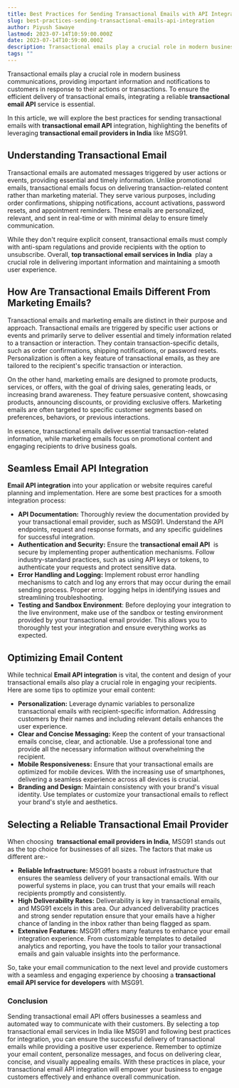 ```yaml
---
title: Best Practices for Sending Transactional Emails with API Integration
slug: best-practices-sending-transactional-emails-api-integration
author: Piyush Sawaye
lastmod: 2023-07-14T10:59:00.000Z
date: 2023-07-14T10:59:00.000Z
description: Transactional emails play a crucial role in modern business communications, providing important information and notifications to customers in response to their actions or transactions. To ensure the efficient delivery of transactional emails, integrating a reliable **transactional email API** service is essential.
tags: ""
---
```


Transactional emails play a crucial role in modern business communications, providing important information and notifications to customers in response to their actions or transactions. To ensure the efficient delivery of transactional emails, integrating a reliable **transactional email API** service is essential.   


In this article, we will explore the best practices for sending transactional emails with **transactional email API** integration, highlighting the benefits of leveraging **transactional email providers in India** like MSG91.  


**Understanding Transactional Email**
-------------------------------------

Transactional emails are automated messages triggered by user actions or events, providing essential and timely information. Unlike promotional emails, transactional emails focus on delivering transaction-related content rather than marketing material. They serve various purposes, including order confirmations, shipping notifications, account activations, password resets, and appointment reminders. These emails are personalized, relevant, and sent in real-time or with minimal delay to ensure timely communication.   


While they don't require explicit consent, transactional emails must comply with anti-spam regulations and provide recipients with the option to unsubscribe. Overall, **top transactional email services in India**  play a crucial role in delivering important information and maintaining a smooth user experience.  


**How Are Transactional Emails Different From Marketing Emails?**
-----------------------------------------------------------------

Transactional emails and marketing emails are distinct in their purpose and approach. Transactional emails are triggered by specific user actions or events and primarily serve to deliver essential and timely information related to a transaction or interaction. They contain transaction-specific details, such as order confirmations, shipping notifications, or password resets. Personalization is often a key feature of transactional emails, as they are tailored to the recipient's specific transaction or interaction.  


On the other hand, marketing emails are designed to promote products, services, or offers, with the goal of driving sales, generating leads, or increasing brand awareness. They feature persuasive content, showcasing products, announcing discounts, or providing exclusive offers. Marketing emails are often targeted to specific customer segments based on preferences, behaviors, or previous interactions.   


In essence, transactional emails deliver essential transaction-related information, while marketing emails focus on promotional content and engaging recipients to drive business goals.  


**Seamless Email API Integration**
----------------------------------

**Email API integration** into your application or website requires careful planning and implementation. Here are some best practices for a smooth integration process:  


* **API Documentation:** Thoroughly review the documentation provided by your transactional email provider, such as MSG91. Understand the API endpoints, request and response formats, and any specific guidelines for successful integration.
* **Authentication and Security:** Ensure the **transactional email API**  is secure by implementing proper authentication mechanisms. Follow industry-standard practices, such as using API keys or tokens, to authenticate your requests and protect sensitive data.
* **Error Handling and Logging:** Implement robust error handling mechanisms to catch and log any errors that may occur during the email sending process. Proper error logging helps in identifying issues and streamlining troubleshooting.
* **Testing and Sandbox Environment**: Before deploying your integration to the live environment, make use of the sandbox or testing environment provided by your transactional email provider. This allows you to thoroughly test your integration and ensure everything works as expected.

**Optimizing Email Content**
----------------------------

While technical **Email API integration** is vital, the content and design of your transactional emails also play a crucial role in engaging your recipients. Here are some tips to optimize your email content:  


* **Personalization:** Leverage dynamic variables to personalize transactional emails with recipient-specific information. Addressing customers by their names and including relevant details enhances the user experience.
* **Clear and Concise Messaging:** Keep the content of your transactional emails concise, clear, and actionable. Use a professional tone and provide all the necessary information without overwhelming the recipient.
* **Mobile Responsiveness:** Ensure that your transactional emails are optimized for mobile devices. With the increasing use of smartphones, delivering a seamless experience across all devices is crucial.
* **Branding and Design:** Maintain consistency with your brand's visual identity. Use templates or customize your transactional emails to reflect your brand's style and aesthetics.

**Selecting a Reliable Transactional Email Provider**
-----------------------------------------------------

When choosing  **transactional email providers in India**, MSG91 stands out as the top choice for businesses of all sizes. The factors that make us different are:-  


* **Reliable Infrastructure:** MSG91 boasts a robust infrastructure that ensures the seamless delivery of your transactional emails. With our powerful systems in place, you can trust that your emails will reach recipients promptly and consistently.
* **High Deliverability Rates:** Deliverability is key in transactional emails, and MSG91 excels in this area. Our advanced deliverability practices and strong sender reputation ensure that your emails have a higher chance of landing in the inbox rather than being flagged as spam.
* **Extensive Features:** MSG91 offers many features to enhance your email integration experience. From customizable templates to detailed analytics and reporting, you have the tools to tailor your transactional emails and gain valuable insights into the performance.

So, take your email communication to the next level and provide customers with a seamless and engaging experience by choosing a **transactional email API service for developers** with MSG91.  


### Conclusion

  
Sending transactional email API offers businesses a seamless and automated way to communicate with their customers. By selecting a top transactional email services in India like MSG91 and following best practices for integration, you can ensure the successful delivery of transactional emails while providing a positive user experience. Remember to optimize your email content, personalize messages, and focus on delivering clear, concise, and visually appealing emails. With these practices in place, your transactional email API integration will empower your business to engage customers effectively and enhance overall communication.

